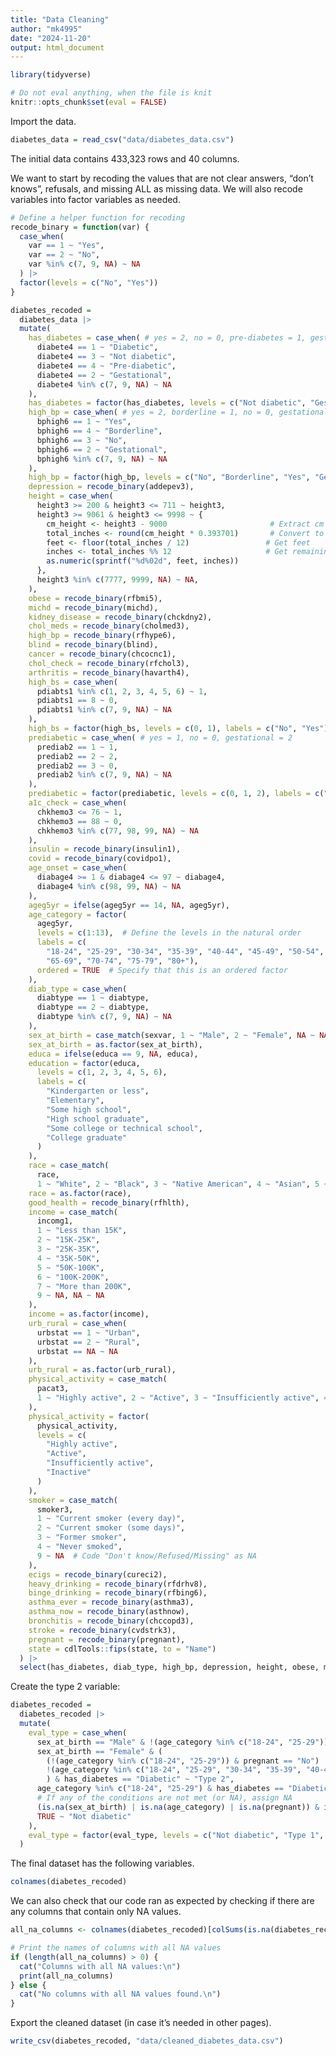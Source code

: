 ```yaml
---
title: "Data Cleaning"
author: "mk4995"
date: "2024-11-20"
output: html_document
---
```


```r
library(tidyverse)

# Do not eval anything, when the file is knit
knitr::opts_chunk$set(eval = FALSE)
```

Import the data.

```r
diabetes_data = read_csv("data/diabetes_data.csv")
```

The initial data contains 433,323 rows and 40 columns.

We want to start by recoding the values that are not clear answers, "don't knows", refusals, and missing ALL as missing data. We will also recode variables into factor variables as needed.

```r
# Define a helper function for recoding
recode_binary = function(var) {
  case_when(
    var == 1 ~ "Yes",
    var == 2 ~ "No",
    var %in% c(7, 9, NA) ~ NA
  ) |> 
  factor(levels = c("No", "Yes"))
}
```


```r
diabetes_recoded = 
  diabetes_data |> 
  mutate(
    has_diabetes = case_when( # yes = 2, no = 0, pre-diabetes = 1, gestational = 3
      diabete4 == 1 ~ "Diabetic",
      diabete4 == 3 ~ "Not diabetic",
      diabete4 == 4 ~ "Pre-diabetic",
      diabete4 == 2 ~ "Gestational",
      diabete4 %in% c(7, 9, NA) ~ NA
    ),
    has_diabetes = factor(has_diabetes, levels = c("Not diabetic", "Gestational", "Pre-diabetic", "Diabetic")),
    high_bp = case_when( # yes = 2, borderline = 1, no = 0, gestational = 3
      bphigh6 == 1 ~ "Yes",
      bphigh6 == 4 ~ "Borderline",
      bphigh6 == 3 ~ "No",
      bphigh6 == 2 ~ "Gestational", 
      bphigh6 %in% c(7, 9, NA) ~ NA
    ),
    high_bp = factor(high_bp, levels = c("No", "Borderline", "Yes", "Gestational")),
    depression = recode_binary(addepev3),
    height = case_when(
      height3 >= 200 & height3 <= 711 ~ height3,
      height3 >= 9061 & height3 <= 9998 ~ {
        cm_height <- height3 - 9000                       # Extract cm
        total_inches <- round(cm_height * 0.393701)       # Convert to inches
        feet <- floor(total_inches / 12)                 # Get feet
        inches <- total_inches %% 12                     # Get remaining inches
        as.numeric(sprintf("%d%02d", feet, inches))     
      },
      height3 %in% c(7777, 9999, NA) ~ NA,
    ),
    obese = recode_binary(rfbmi5),
    michd = recode_binary(michd),
    kidney_disease = recode_binary(chckdny2),
    chol_meds = recode_binary(cholmed3),
    high_bp = recode_binary(rfhype6),
    blind = recode_binary(blind),
    cancer = recode_binary(chcocnc1),
    chol_check = recode_binary(rfchol3),
    arthritis = recode_binary(havarth4),
    high_bs = case_when(
      pdiabts1 %in% c(1, 2, 3, 4, 5, 6) ~ 1,
      pdiabts1 == 8 ~ 0,
      pdiabts1 %in% c(7, 9, NA) ~ NA
    ),
    high_bs = factor(high_bs, levels = c(0, 1), labels = c("No", "Yes")),
    prediabetic = case_when( # yes = 1, no = 0, gestational = 2
      prediab2 == 1 ~ 1,
      prediab2 == 2 ~ 2,
      prediab2 == 3 ~ 0,
      prediab2 %in% c(7, 9, NA) ~ NA
    ),
    prediabetic = factor(prediabetic, levels = c(0, 1, 2), labels = c("No", "Yes", "Gestational")),
    a1c_check = case_when(
      chkhemo3 <= 76 ~ 1,
      chkhemo3 == 88 ~ 0,
      chkhemo3 %in% c(77, 98, 99, NA) ~ NA
    ),
    insulin = recode_binary(insulin1),
    covid = recode_binary(covidpo1),
    age_onset = case_when(
      diabage4 >= 1 & diabage4 <= 97 ~ diabage4, 
      diabage4 %in% c(98, 99, NA) ~ NA
    ),
    ageg5yr = ifelse(ageg5yr == 14, NA, ageg5yr),
    age_category = factor(
      ageg5yr,
      levels = c(1:13),  # Define the levels in the natural order
      labels = c(
        "18-24", "25-29", "30-34", "35-39", "40-44", "45-49", "50-54", "55-59", "60-64",
        "65-69", "70-74", "75-79", "80+"),
      ordered = TRUE  # Specify that this is an ordered factor
    ),
    diab_type = case_when(
      diabtype == 1 ~ diabtype,
      diabtype == 2 ~ diabtype, 
      diabtype %in% c(7, 9, NA) ~ NA
    ),
    sex_at_birth = case_match(sexvar, 1 ~ "Male", 2 ~ "Female", NA ~ NA),
    sex_at_birth = as.factor(sex_at_birth),
    educa = ifelse(educa == 9, NA, educa),
    education = factor(educa,
      levels = c(1, 2, 3, 4, 5, 6),
      labels = c(
        "Kindergarten or less",
        "Elementary",
        "Some high school",
        "High school graduate",
        "Some college or technical school",
        "College graduate"
      )
    ),
    race = case_match(
      race,
      1 ~ "White", 2 ~ "Black", 3 ~ "Native American", 4 ~ "Asian", 5 ~ "Native Hawaiian/Pacific Islander", 8 ~ "Hispanic", 6 ~ "Other", 7 ~ "Multiracial", 9 ~ NA, NA ~ NA),
    race = as.factor(race),
    good_health = recode_binary(rfhlth),
    income = case_match(
      incomg1,
      1 ~ "Less than 15K",
      2 ~ "15K-25K",
      3 ~ "25K-35K",
      4 ~ "35K-50K",
      5 ~ "50K-100K",
      6 ~ "100K-200K",
      7 ~ "More than 200K",
      9 ~ NA, NA ~ NA
    ),
    income = as.factor(income),
    urb_rural = case_when(
      urbstat == 1 ~ "Urban",
      urbstat == 2 ~ "Rural",
      urbstat == NA ~ NA
    ),
    urb_rural = as.factor(urb_rural),
    physical_activity = case_match(
      pacat3,
      1 ~ "Highly active", 2 ~ "Active", 3 ~ "Insufficiently active", 4 ~ "Inactive", 9 ~ NA
    ),
    physical_activity = factor(
      physical_activity,
      levels = c(
        "Highly active",
        "Active",
        "Insufficiently active",
        "Inactive"
      )
    ),
    smoker = case_match(
      smoker3,
      1 ~ "Current smoker (every day)",
      2 ~ "Current smoker (some days)",
      3 ~ "Former smoker",
      4 ~ "Never smoked",
      9 ~ NA  # Code "Don't know/Refused/Missing" as NA
    ),
    ecigs = recode_binary(cureci2),
    heavy_drinking = recode_binary(rfdrhv8),
    binge_drinking = recode_binary(rfbing6),
    asthma_ever = recode_binary(asthma3),
    asthma_now = recode_binary(asthnow),
    bronchitis = recode_binary(chccopd3),
    stroke = recode_binary(cvdstrk3),
    pregnant = recode_binary(pregnant),
    state = cdlTools::fips(state, to = "Name")
  ) |> 
  select(has_diabetes, diab_type, high_bp, depression, height, obese, michd, kidney_disease, chol_meds, high_bp, blind, cancer, cncrage, cncrtyp2, chol_check, high_bs, prediabetic, a1c_check, insulin, covid, age_onset, age_category, sex_at_birth, education, race, good_health, income, urb_rural, physical_activity, smoker, ecigs, heavy_drinking, binge_drinking, asthma_ever, asthma_now, bronchitis, stroke, pregnant, arthritis, state)
```

Create the type 2 variable:

```r
diabetes_recoded = 
  diabetes_recoded |> 
  mutate(
    eval_type = case_when(
      sex_at_birth == "Male" & !(age_category %in% c("18-24", "25-29")) & has_diabetes == "Diabetic" ~ "Type 2",
      sex_at_birth == "Female" & (
        (!(age_category %in% c("18-24", "25-29")) & pregnant == "No") | 
        !(age_category %in% c("18-24", "25-29", "30-34", "35-39", "40-44", "45-49"))
        ) & has_diabetes == "Diabetic" ~ "Type 2",
      age_category %in% c("18-24", "25-29") & has_diabetes == "Diabetic" ~ "Type 1",
      # If any of the conditions are not met (or NA), assign NA
      (is.na(sex_at_birth) | is.na(age_category) | is.na(pregnant)) & is.na(has_diabetes) ~ NA,
      TRUE ~ "Not diabetic"
    ),
    eval_type = factor(eval_type, levels = c("Not diabetic", "Type 1", "Type 2"))
  )
```


The final dataset has the following variables.

```r
colnames(diabetes_recoded)
```

We can also check that our code ran as expected by checking if there are any columns that contain only NA values.

```r
all_na_columns <- colnames(diabetes_recoded)[colSums(is.na(diabetes_recoded)) == nrow(diabetes_recoded)]

# Print the names of columns with all NA values
if (length(all_na_columns) > 0) {
  cat("Columns with all NA values:\n")
  print(all_na_columns)
} else {
  cat("No columns with all NA values found.\n")
}
```

Export the cleaned dataset (in case it's needed in other pages).

```r
write_csv(diabetes_recoded, "data/cleaned_diabetes_data.csv")
```


